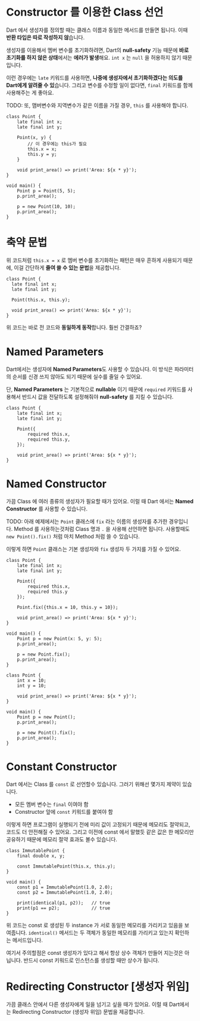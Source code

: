 # Constructor 를 이용한 Class 선언

Dart 에서 생성자를 정의할 때는 <R>클래스 이름과 동일한 메서드</R>를 만들면 됩니다. 이때 **반환 타입은 따로 작성하지 않**습니다.

생성자를 이용해서 멤버 변수를 초기화하려면, Dart의 **null-safety** 기능 때문에 **바로 초기화를 하지 않은 상태**에서는 **에러가 발생**해요. `int x` 는 `null` 을 허용하지 않기 때문입니다.

이런 경우에는 `late` 키워드를 사용하면, **나중에 생성자에서 초기화하겠다는 의도를 Dart에게 알려줄 수 있**습니다. 그리고 변수를 수정할 일이 없다면, `final` 키워드를 함께 사용해주는 게 좋아요.

TODO: 또, 맴버변수와 지역변수가 같은 이름을 가질 경우, `this` 를 사용해야 합니다.

```dart:Constructor
class Point {
    late final int x;
    late final int y;

    Point(x, y) {
        // 이 경우에는 this가 필요
        this.x = x;
        this.y = y;
    }

    void print_area() => print('Area: ${x * y}');
}

void main() {
    Point p = Point(5, 5);
    p.print_area();

    p = new Point(10, 10);
    p.print_area();
}
```

# 축약 문법

위 코드처럼 `this.x = x` 로 멤버 변수를 초기화하는 패턴은 매우 흔하게 사용되기 때문에, 이걸 간단하게 **줄여 쓸 수 있는 문법**을 제공합니다.
```dart:축약-문법
class Point {
  late final int x;
  late final int y;

  Point(this.x, this.y);

  void print_area() => print('Area: ${x * y}');
}
```
위 코드는 바로 전 코드와 **동일하게 동작**합니다. 훨씬 간결하죠?


# Named Parameters

Dart에서는 생성자에 **Named Parameters**도 사용할 수 있습니다. 이 방식은 파라미터의 순서를 신경 쓰지 않아도 되기 때문에 실수를 줄일 수 있어요.

단, **Named Parameters** 는 기본적으로 **nullable** 이기 때문에 `required` 키워드를 사용해서 반드시 값을 전달하도록 설정해줘야 **null-safety** 를 지킬 수 있습니다.


```dart:Named-Parameters
class Point {
    late final int x;
    late final int y;

    Point({
        required this.x,
        required this.y,
    });

    void print_area() => print('Area: ${x * y}');
}
```

# Named Constructor

가끔 Class 에 <R>여러 종류의 생성자</R>가 필요할 때가 있어요. 이럴 때 Dart 에서는 **Named Constructor** 를 사용할 수 있습니다.

TODO: 아래 예제에서는 `Point` 클래스에 `fix` 라는 이름의 생성자를 추가한 경우입니다. Method 를 사용하는것처럼 Class 명과 `.` 을 사용해 선언하면 됩니다. 사용할때도 `new Point().fix()` 처럼 마치 Method 처럼 쓸 수 있습니다.

이렇게 하면 `Point` 클래스는 기본 생성자와 `fix` 생성자 <R>두 가지를 가질 수 있</R>어요.


```dart:Named-Constructor
class Point {
    late final int x;
    late final int y;

    Point({
        required this.x,
        required this.y
    });

    Point.fix({this.x = 10, this.y = 10});

    void print_area() => print('Area: ${x * y}');
}

void main() {
    Point p = new Point(x: 5, y: 5);
    p.print_area();

    p = new Point.fix();
    p.print_area();
}
```
```dart:class
class Point {
    int x = 10;
    int y = 10;

    void print_area() => print('Area: ${x * y}');
}

void main() {
    Point p = new Point();
    p.print_area();

    p = new Point().fix();
    p.print_area();
}
```

# Constant Constructor

Dart 에서는 Class 를 `const` 로 선언할수 있습니다. 그러기 위해선 몇가지 제약이 있습니다.

* 모든 멤버 변수는 `final` 이여야 함
* Constructor 앞에 `const` 키워드를 붙여야 함

이렇게 하면 프로그램이 실행되기 전에 미리 값이 고정되기 때문에 메모리도 절약되고, 코드도 더 안전해질 수 있어요. 그리고 이전에 const 에서 말했듯 같은 값은 한 메모리만 공유하기 때문에 메모리 절약 효과도 볼수 있습니다.

```dart:Constant-Constructor
class ImmutablePoint {
    final double x, y;

    const ImmutablePoint(this.x, this.y);
}

void main() {
    const p1 = ImmutablePoint(1.0, 2.0);
    const p2 = ImmutablePoint(1.0, 2.0);

    print(identical(p1, p2));   // true
    print(p1 == p2);            // true
}
```

위 코드는 const 로 생성된 두 instance 가 서로 동일한 메모리를 가리키고 있음을 보여줍니다. `identical()` 메서드는 두 객체가 동일한 메모리를 가리키고 있는지 확인하는 메서드입니다.

여기서 주의할점은 const 생성자가 있다고 해서 항상 상수 객체가 만들어 지는것은 아닙니다. 반드시 const 키워드로 인스턴스를 생성할 때만 상수가 됩니다.

# Redirecting Constructor [생성자 위임]

가끔 클래스 안에서 다른 생성자에게 일을 넘기고 싶을 때가 있어요. 이럴 때 Dart에서는 Redirecting Constructor (생성자 위임) 문법을 제공합니다.

